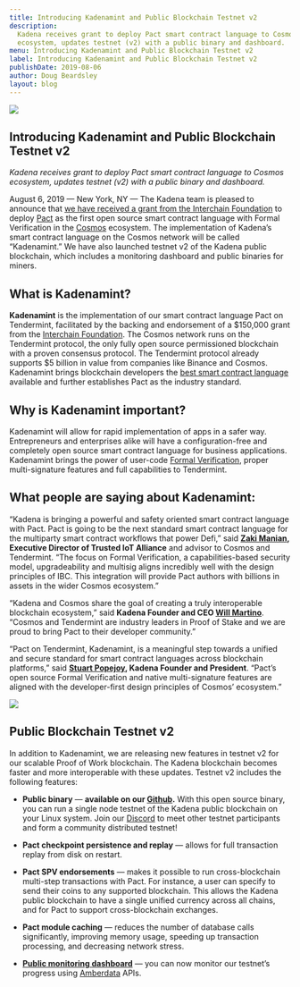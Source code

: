 ```yaml
---
title: Introducing Kadenamint and Public Blockchain Testnet v2
description:
  Kadena receives grant to deploy Pact smart contract language to Cosmos
  ecosystem, updates testnet (v2) with a public binary and dashboard.
menu: Introducing Kadenamint and Public Blockchain Testnet v2
label: Introducing Kadenamint and Public Blockchain Testnet v2
publishDate: 2019-08-06
author: Doug Beardsley
layout: blog
---
```


![](/assets/docs/1_ioGNdm7WNixtlNPLKwo9eQ.webp)

## Introducing Kadenamint and Public Blockchain Testnet v2

_Kadena receives grant to deploy Pact smart contract language to Cosmos
ecosystem, updates testnet (v2) with a public binary and dashboard._

August 6, 2019 — New York, NY — The Kadena team is pleased to announce that
[we have received a grant from the Interchain Foundation](https://www.coindesk.com/cosmos-will-have-3-coding-languages-heres-why-that-matters-for-ethereum)
to deploy [Pact](https://pactlang.org/) as the first open source smart contract
language with Formal Verification in the [Cosmos](https://cosmos.network)
ecosystem. The implementation of Kadena’s smart contract language on the Cosmos
network will be called “Kadenamint.” We have also launched testnet v2 of the
Kadena public blockchain, which includes a monitoring dashboard and public
binaries for miners.

## What is Kadenamint?

**Kadenamint** is the implementation of our smart contract language Pact on
Tendermint, facilitated by the backing and endorsement of a $150,000 grant from
the [Interchain Foundation](https://interchain.io). The Cosmos network runs on
the Tendermint protocol, the only fully open source permissioned blockchain with
a proven consensus protocol. The Tendermint protocol already supports $5 billion
in value from companies like Binance and Cosmos. Kadenamint brings blockchain
developers the
[best smart contract language](./safer-smarter-contracts-with-pact-2019-02-20)
available and further establishes Pact as the industry standard.

## Why is Kadenamint important?

Kadenamint will allow for rapid implementation of apps in a safer way.
Entrepreneurs and enterprises alike will have a configuration-free and
completely open source smart contract language for business applications.
Kadenamint brings the power of user-code
[Formal Verification](../2018/pact-formal-verification-for-blockchain-smart-contracts-done-right-2018-05-11),
proper multi-signature features and full capabilities to Tendermint.

## What people are saying about Kadenamint:

“Kadena is bringing a powerful and safety oriented smart contract language with
Pact. Pact is going to be the next standard smart contract language for the
multiparty smart contract workflows that power Defi,” said
**[Zaki Manian](https://twitter.com/zmanian), Executive Director of Trusted IoT
Alliance** and advisor to Cosmos and Tendermint. “The focus on Formal
Verification, a capabilities-based security model, upgradeability and multisig
aligns incredibly well with the design principles of IBC. This integration will
provide Pact authors with billions in assets in the wider Cosmos ecosystem.”

“Kadena and Cosmos share the goal of creating a truly interoperable blockchain
ecosystem,” said **Kadena Founder and CEO
[Will Martino](http://twitter.com/_wjmartino_)**. “Cosmos and Tendermint are
industry leaders in Proof of Stake and we are proud to bring Pact to their
developer community.”

“Pact on Tendermint, Kadenamint, is a meaningful step towards a unified and
secure standard for smart contract languages across blockchain platforms,” said
**[Stuart Popejoy](http://twitter.com/SirLensALot), Kadena Founder and
President**. “Pact’s open source Formal Verification and native multi-signature
features are aligned with the developer-first design principles of Cosmos’
ecosystem.”

![](/assets/blog/0_bjqMq6ivuHHRKON9.webp)

## Public Blockchain Testnet v2

In addition to Kadenamint, we are releasing new features in testnet v2 for our
scalable Proof of Work blockchain. The Kadena blockchain becomes faster and more
interoperable with these updates. Testnet v2 includes the following features:

- **Public binary** — **available on our
  [Github](http://kadena.io/testnetbinary).** With this open source binary, you
  can run a single node testnet of the Kadena public blockchain on your Linux
  system. Join our [Discord](http://discord.io/kadena) to meet other testnet
  participants and form a community distributed testnet!

- **Pact checkpoint persistence and replay** — allows for full transaction
  replay from disk on restart.

- **Pact SPV endorsements** — makes it possible to run cross-blockchain
  multi-step transactions with Pact. For instance, a user can specify to send
  their coins to any supported blockchain. This allows the Kadena public
  blockchain to have a single unified currency across all chains, and for Pact
  to support cross-blockchain exchanges.

- **Pact module caching** — reduces the number of database calls significantly,
  improving memory usage, speeding up transaction processing, and decreasing
  network stress.

- **[Public monitoring dashboard](http://kadena.io/dashboard)** — you can now
  monitor our testnet’s progress using [Amberdata](http://amberdata.io/) APIs.
